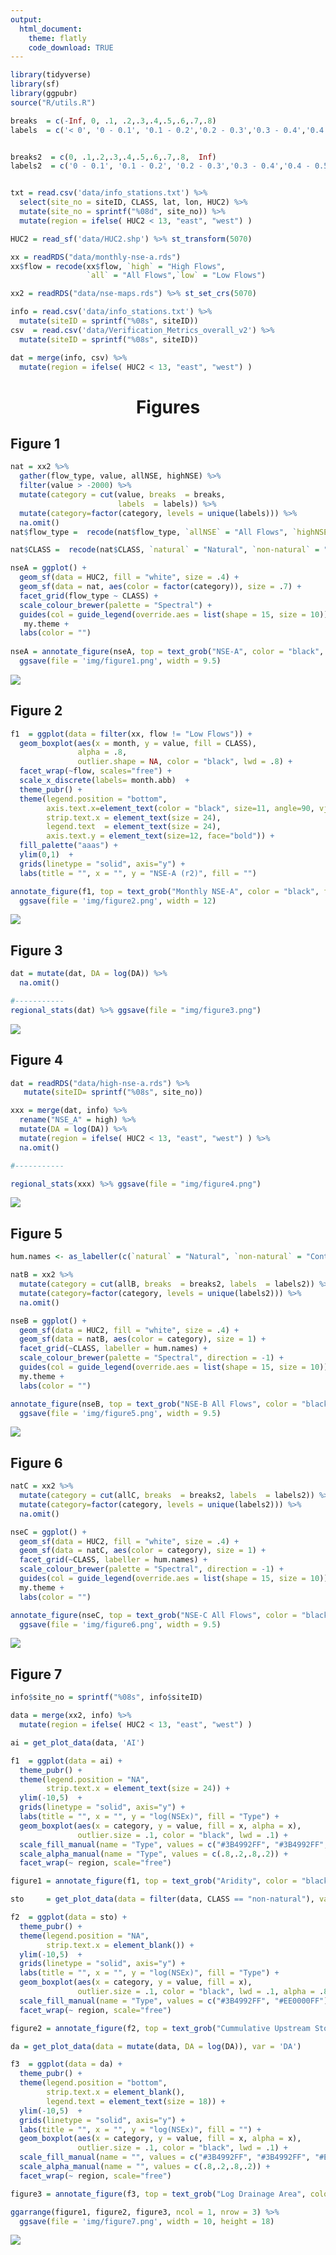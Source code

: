 ```yaml
---
output: 
  html_document:
    theme: flatly
    code_download: TRUE
---
```


<style>
h1 { 
  text-align: center;
}
</style>

```r
library(tidyverse)
library(sf)
library(ggpubr)
source("R/utils.R")
```

```r
breaks  = c(-Inf, 0, .1, .2,.3,.4,.5,.6,.7,.8)
labels  = c('< 0', '0 - 0.1', '0.1 - 0.2','0.2 - 0.3','0.3 - 0.4','0.4 - 0.5','0.5 - 0.6','0.6 - 0.7','>0.7')


breaks2  = c(0, .1,.2,.3,.4,.5,.6,.7,.8,  Inf)
labels2  = c('0 - 0.1', '0.1 - 0.2', '0.2 - 0.3','0.3 - 0.4','0.4 - 0.5','0.5- 0.6','0.6 - 0.7','0.7 - 0.8', '> 0.8')


txt = read.csv('data/info_stations.txt') %>% 
  select(site_no = siteID, CLASS, lat, lon, HUC2) %>% 
  mutate(site_no = sprintf("%08d", site_no)) %>% 
  mutate(region = ifelse( HUC2 < 13, "east", "west") )

HUC2 = read_sf('data/HUC2.shp') %>% st_transform(5070)

xx = readRDS("data/monthly-nse-a.rds")
xx$flow = recode(xx$flow, `high` = "High Flows",
                 `all` = "All Flows",`low` = "Low Flows")

xx2 = readRDS("data/nse-maps.rds") %>% st_set_crs(5070)

info = read.csv('data/info_stations.txt') %>% 
  mutate(siteID = sprintf("%08s", siteID))
csv  = read.csv('data/Verification_Metrics_overall_v2') %>% 
  mutate(siteID = sprintf("%08s", siteID))

dat = merge(info, csv) %>% 
  mutate(region = ifelse( HUC2 < 13, "east", "west") )
```

# Figures {.tabset}

## Figure 1


```r

nat = xx2 %>% 
  gather(flow_type, value, allNSE, highNSE) %>% 
  filter(value > -2000) %>% 
  mutate(category = cut(value, breaks  = breaks, 
                        labels  = labels)) %>%
  mutate(category=factor(category, levels = unique(labels))) %>%
  na.omit()  
nat$flow_type =  recode(nat$flow_type, `allNSE` = "All Flows", `highNSE` = "High Flows")

nat$CLASS =  recode(nat$CLASS, `natural` = "Natural", `non-natural` = "Controlled")

nseA = ggplot() + 
  geom_sf(data = HUC2, fill = "white", size = .4) +
  geom_sf(data = nat, aes(color = factor(category)), size = .7) + 
  facet_grid(flow_type ~ CLASS) + 
  scale_colour_brewer(palette = "Spectral") +
  guides(col = guide_legend(override.aes = list(shape = 15, size = 10))) +
   my.theme + 
  labs(color = "")
  
nseA = annotate_figure(nseA, top = text_grob("NSE-A", color = "black", face = "bold", size = 28)) %>% 
  ggsave(file = 'img/figure1.png', width = 9.5)
```
![](img/figure1.png)


## Figure 2


```r
f1  = ggplot(data = filter(xx, flow != "Low Flows")) + 
  geom_boxplot(aes(x = month, y = value, fill = CLASS), 
               alpha = .8, 
               outlier.shape = NA, color = "black", lwd = .8) +
  facet_wrap(~flow, scales="free") + 
  scale_x_discrete(labels= month.abb)  + 
  theme_pubr() + 
  theme(legend.position = "bottom",
        axis.text.x=element_text(color = "black", size=11, angle=90, vjust=.5, hjust=0.8),
        strip.text.x = element_text(size = 24),
        legend.text  = element_text(size = 24),
        axis.text.y = element_text(size=12, face="bold")) +
  fill_palette("aaas") +
  ylim(0,1)  +  
  grids(linetype = "solid", axis="y") +
  labs(title = "", x = "", y = "NSE-A (r2)", fill = "")

annotate_figure(f1, top = text_grob("Monthly NSE-A", color = "black", face = "bold", size = 36)) %>% 
  ggsave(file = 'img/figure2.png', width = 12)
```

![](img/figure2.png)

## Figure 3


```r
dat = mutate(dat, DA = log(DA)) %>% 
  na.omit()

#-----------
regional_stats(dat) %>% ggsave(file = "img/figure3.png")
```

![](img/figure3.png)

## Figure 4

```r
dat = readRDS("data/high-nse-a.rds") %>% 
   mutate(siteID= sprintf("%08s", site_no))

xxx = merge(dat, info) %>% 
  rename("NSE_A" = high) %>% 
  mutate(DA = log(DA)) %>% 
  mutate(region = ifelse( HUC2 < 13, "east", "west") ) %>% 
  na.omit()

#-----------

regional_stats(xxx) %>% ggsave(file = "img/figure4.png")
```

![](img/figure4.png)

## Figure 5

```r

hum.names <- as_labeller(c(`natural` = "Natural", `non-natural` = "Controlled"))

natB = xx2 %>% 
  mutate(category = cut(allB, breaks  = breaks2, labels  = labels2)) %>% 
  mutate(category=factor(category, levels = unique(labels2))) %>%
  na.omit()

nseB = ggplot() + 
  geom_sf(data = HUC2, fill = "white", size = .4) +
  geom_sf(data = natB, aes(color = category), size = 1) + 
  facet_grid(~CLASS, labeller = hum.names) + 
  scale_colour_brewer(palette = "Spectral", direction = -1) +
  guides(col = guide_legend(override.aes = list(shape = 15, size = 10))) +
  my.theme +
  labs(color = "")

annotate_figure(nseB, top = text_grob("NSE-B All Flows", color = "black", face = "bold", size = 36)) %>% 
  ggsave(file = 'img/figure5.png', width = 9.5)
```

![](img/figure5.png)

## Figure 6

```r
natC = xx2 %>% 
  mutate(category = cut(allC, breaks  = breaks2, labels  = labels2)) %>% 
  mutate(category=factor(category, levels = unique(labels2))) %>% 
  na.omit()

nseC = ggplot() + 
  geom_sf(data = HUC2, fill = "white", size = .4) +
  geom_sf(data = natC, aes(color = category), size = 1) + 
  facet_grid(~CLASS, labeller = hum.names) + 
  scale_colour_brewer(palette = "Spectral", direction = -1) +
  guides(col = guide_legend(override.aes = list(shape = 15, size = 10))) +
  my.theme +
  labs(color = "")

annotate_figure(nseC, top = text_grob("NSE-C All Flows", color = "black", face = "bold", size = 36)) %>% 
  ggsave(file = 'img/figure6.png', width = 9.5)
```
![](img/figure6.png)

## Figure 7

```r

info$site_no = sprintf("%08s", info$siteID)

data = merge(xx2, info) %>% 
  mutate(region = ifelse( HUC2 < 13, "east", "west") )

ai = get_plot_data(data, 'AI')

f1  = ggplot(data = ai) + 
  theme_pubr() + 
  theme(legend.position = "NA",
        strip.text.x = element_text(size = 24)) +
  ylim(-10,5)  +  
  grids(linetype = "solid", axis="y") +
  labs(title = "", x = "", y = "log(NSEx)", fill = "Type") +
  geom_boxplot(aes(x = category, y = value, fill = x, alpha = x), 
               outlier.size = .1, color = "black", lwd = .1) +
  scale_fill_manual(name = "Type", values = c("#3B4992FF", "#3B4992FF", "#EE0000FF", "#EE0000FF")) +
  scale_alpha_manual(name = "Type", values = c(.8,.2,.8,.2)) + 
  facet_wrap(~ region, scale="free")

figure1 = annotate_figure(f1, top = text_grob("Aridity", color = "black", face = "bold", size = 24))

sto     = get_plot_data(data = filter(data, CLASS == "non-natural"), var = 'Mx_strg')

f2  = ggplot(data = sto) + 
  theme_pubr() + 
  theme(legend.position = "NA",
        strip.text.x = element_blank()) +
  ylim(-10,5)  +  
  grids(linetype = "solid", axis="y") +
  labs(title = "", x = "", y = "log(NSEx)", fill = "Type") +
  geom_boxplot(aes(x = category, y = value, fill = x), 
               outlier.size = .1, color = "black", lwd = .1, alpha = .8) +
  scale_fill_manual(name = "Type", values = c("#3B4992FF", "#EE0000FF")) +
  facet_wrap(~ region, scale="free")

figure2 = annotate_figure(f2, top = text_grob("Cummulative Upstream Storage", color = "black", face = "bold", size = 24))

da = get_plot_data(data = mutate(data, DA = log(DA)), var = 'DA')

f3  = ggplot(data = da) + 
  theme_pubr() + 
  theme(legend.position = "bottom",
        strip.text.x = element_blank(),
        legend.text = element_text(size = 18)) +
  ylim(-10,5)  +  
  grids(linetype = "solid", axis="y") +
  labs(title = "", x = "", y = "log(NSEx)", fill = "") +
  geom_boxplot(aes(x = category, y = value, fill = x, alpha = x), 
               outlier.size = .1, color = "black", lwd = .1) +
  scale_fill_manual(name = "", values = c("#3B4992FF", "#3B4992FF", "#EE0000FF", "#EE0000FF")) +
  scale_alpha_manual(name = "", values = c(.8,.2,.8,.2)) + 
  facet_wrap(~ region, scale="free")

figure3 = annotate_figure(f3, top = text_grob("Log Drainage Area", color = "black", face = "bold", size = 24))

ggarrange(figure1, figure2, figure3, ncol = 1, nrow = 3) %>% 
  ggsave(file = 'img/figure7.png', width = 10, height = 18)
```

![](img/figure7.png)

